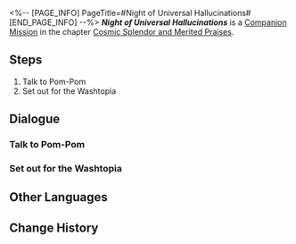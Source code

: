 <%-- [PAGE_INFO]
PageTitle=#Night of Universal Hallucinations#
[END_PAGE_INFO] --%>
{{Stub|Dialogue.}}
{{Mission Infobox
|id            = 2000801
|title         = 
|image         = Mission Night of Universal Hallucinations.png{{subst:void|<!--$UPLOAD:<<SpriteOutput/Chronicle/2000801.png>-<Mission Night of Universal Hallucinations.png>-<Fate's Atlas Images>>-->}}
|type          = Companion
|event_name    = 
|chapter       = Cosmic Splendor and Merited Praises
|requirements  = [[Trailblaze Mission]] ''[[Silent Galaxy]]'' completed
|summary       = The Express... got swallowed by the Giant Sting!? All passengers witnessed their own desires in the wing particles of the worm. The mysterious Knight of the Beauty departed after assisting the Crew in resolving the crisis... The grand illusory night, adorned in scarlet, proved to be a fleeting cosmic hymn that faded away once it reached its zenith.<br />On a positive note... the Knight's sidekick Velite remembers his true desire, which was previously obscured by materialism.
|characters    = Himeko; March 7th; Pom-Pom; Trailblazer
|startLocation = [[Astral Express]] - [[Parlor Car]]
|world         = Astral Express
|area          = Parlor Car
|prev          = 
|next          = 
|rewards       = Trailblaze EXP*600; Stellar Jade*100; Traveler's Guide*8; Key of Knowledge*6; "Cosmic Sacrifice for Love"*1 { text = "Cosmic Sacrifice for Love" }; "A Gentleman's Fantasy"*1 { text = "A Gentleman's Fantasy" }; Credit*70,000
}}
'''''Night of Universal Hallucinations''''' is a [[Companion Mission]] in the chapter [[Cosmic Splendor and Merited Praises]].

==Steps==
# Talk to Pom-Pom
# Set out for the Washtopia

<!--
==Gameplay Notes==

--><!--
==Trial Character==

-->
==Dialogue==
{{Stub Dialogue}}
{{Dialogue End}}

===Talk to Pom-Pom{{subst:void|<!--200080102-->}}===
{{Mission Description|type=companion|location=Parlor Car|update|Pom-Pom messages you: The big spring cleaning day aboard the Express is coming really soon! Pom-Pom seems really excited. Go to the Express to check it out once everything's ready.}}
{{Dialogue Start}}
:{{tx}}
{{Dialogue End}}

===Set out for the Washtopia{{subst:void|<!--200080103-->}}===
{{Mission Description|type=companion|location=Parlor Car|update|Pom-Pom messages you: Turns out there are a whole heap of Washtopias across the universe! Once you're ready, let's go!}}
{{Dialogue Start}}
:{{tx}}
{{Dialogue End}}

==Other Languages==
{{Other Languages
|en   = Night of Universal Hallucinations
|zhs  = 宇宙幻觉之夜
|zht  = 宇宙幻覺之夜
|ja   = 宇宙幻覚の夜
|ko   = 우주 환각의 밤
|es   = Noche de alucinaciones universales
|fr   = Nuit des hallucinations cosmiques
|ru   = Ночь космических галлюцинаций
|th   = ค่ำคืนจักรวาลที่ลวงตา
|vi   = Đêm Vũ Trụ Ảo Giác
|de   = Nacht der kosmischen Illusionen
|id   = Malam Halusinasi Alam Semesta
|pt   = Noite das Alucinações Universais
}}

==Change History==
{{Change History|1.5}}
